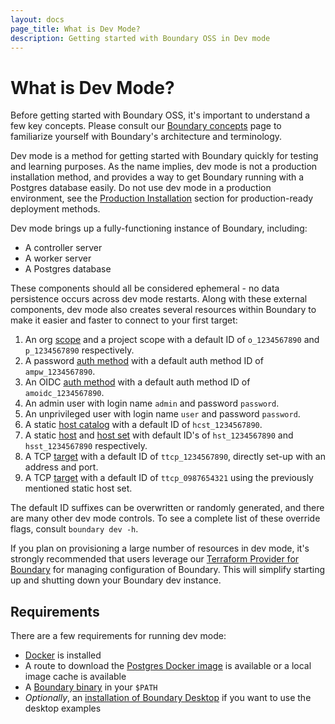 ```yaml
---
layout: docs
page_title: What is Dev Mode?
description: Getting started with Boundary OSS in Dev mode
---
```


# What is Dev Mode?

Before getting started with Boundary OSS, it's important to understand a few key
concepts. Please consult our [Boundary concepts](/docs/concepts) page to
familiarize yourself with Boundary's architecture and terminology.

Dev mode is a method for getting started with Boundary quickly for testing and
learning purposes. As the name implies, dev mode is not a production
installation method, and provides a way to get Boundary running with a Postgres
database easily. Do not use dev mode in a production environment, see the
[Production Installation](/docs/oss/installing/high-availability) section for
production-ready deployment methods.

Dev mode brings up a fully-functioning instance of Boundary, including:

- A controller server
- A worker server
- A Postgres database

These components should all be considered ephemeral - no data persistence occurs
across dev mode restarts. Along with these external components, dev mode also
creates several resources within Boundary to make it easier and faster to
connect to your first target:

1. An org [scope](/docs/concepts/domain-model/scopes) and a project scope with a
   default ID of `o_1234567890` and `p_1234567890` respectively.
1. A password [auth method](/docs/concepts/domain-model/auth-methods) with a
   default auth method ID of `ampw_1234567890`.
1. An OIDC [auth method](/docs/concepts/domain-model/auth-methods) with a
   default auth method ID of `amoidc_1234567890`.
1. An admin user with login name `admin` and password `password`.
1. An unprivileged user with login name `user` and password `password`.
1. A static [host catalog](/docs/concepts/domain-model/host-catalogs) with a
   default ID of `hcst_1234567890`.
1. A static [host](/docs/concepts/domain-model/hosts) and [host
   set](/docs/concepts/domain-model/host-sets) with default ID's of
   `hst_1234567890` and `hsst_1234567890` respectively.
1. A TCP [target](/docs/concepts/domain-model/targets) with a default ID of
   `ttcp_1234567890`, directly set-up with an address and port.
1. A TCP [target](/docs/concepts/domain-model/targets) with a default ID of
   `ttcp_0987654321` using the previously mentioned static host set.

The default ID suffixes can be overwritten or randomly generated, and there are
many other dev mode controls. To see a complete list of these override flags,
consult `boundary dev -h`.

If you plan on provisioning a large number of resources in dev mode, it's
strongly recommended that users leverage our [Terraform Provider for
Boundary](https://github.com/hashicorp/terraform-provider-boundary) for managing
configuration of Boundary. This will simplify starting up and shutting down your
Boundary dev instance.

## Requirements

There are a few requirements for running dev mode:

- [Docker](https://docs.docker.com/get-docker/) is installed
- A route to download the [Postgres Docker
   image](https://hub.docker.com/_/postgres) is available or a local image cache
   is available
- A [Boundary binary](https://www.boundaryproject.io/downloads) in your `$PATH`
- _Optionally_, an [installation of Boundary
   Desktop](https://learn.hashicorp.com/tutorials/boundary/oss-getting-started-desktop-app)
   if you want to use the desktop examples